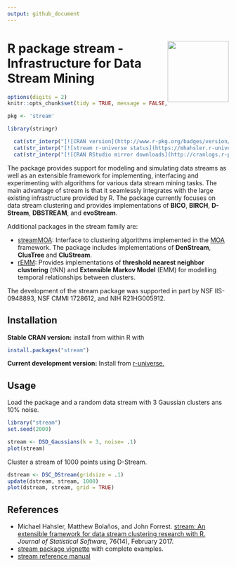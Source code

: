 ```yaml
---
output: github_document
---
```


# <img src='man/figures/logo.svg' align="right" height="139" /> R package stream - Infrastructure for Data Stream Mining


```r
options(digits = 2)
knitr::opts_chunk$set(tidy = TRUE, message = FALSE, fig.path = 'inst/README_files/')
```

```r
pkg <- 'stream'

library(stringr)

  cat(str_interp("[![CRAN version](http://www.r-pkg.org/badges/version/${pkg})](https://CRAN.R-project.org/package=${pkg})\n"))
  cat(str_interp("[![stream r-universe status](https://mhahsler.r-universe.dev/badges/${pkg})](https://mhahsler.r-universe.dev/ui#package:${pkg})\n"))
  cat(str_interp("[![CRAN RStudio mirror downloads](http://cranlogs.r-pkg.org/badges/${pkg})](https://CRAN.R-project.org/package=${pkg})\n"))
```

The package provides support for modeling and simulating data streams as well as an extensible framework for implementing, interfacing and
experimenting with algorithms for various data stream mining tasks. The main advantage of stream is that it seamlessly integrates with the large existing infrastructure provided by R. The package currently focuses on data stream clustering and provides
implementations of **BICO**, **BIRCH**, **D-Stream**, **DBSTREAM**, and **evoStream**.

Additional packages in the stream family are:

* [streamMOA](https://github.com/mhahsler/streamMOA): Interface to clustering
  algorithms implemented in the [MOA](https://moa.cms.waikato.ac.nz/) framework.
  The package includes implementations of **DenStream**, **ClusTree** and **CluStream**.
* [rEMM](https://github.com/mhahsler/rEMM): Provides implementations of 
  **threshold nearest neighbor clustering** (tNN) and
  **Extensible Markov Model** (EMM)  for modelling temporal relationships between clusters.

The development of the stream package was supported in part by NSF IIS-0948893, NSF CMMI 1728612, and NIH R21HG005912.

## Installation

__Stable CRAN version:__ install from within R with

```r
install.packages("stream")
```
__Current development version:__ Install from [r-universe.](https://mhahsler.r-universe.dev/ui#package:stream)


## Usage

Load the package and a random data stream with 3 Gaussian clusters ans 10\% noise.

```r
library("stream")
set.seed(2000)

stream <- DSD_Gaussians(k = 3, noise= .1)
plot(stream)
```

Cluster a stream of 1000 points using D-Stream.

```r
dstream <- DSC_DStream(gridsize = .1)
update(dstream, stream, 1000)
plot(dstream, stream, grid = TRUE)
```


## References

* Michael Hahsler, Matthew Bolaños, and John Forrest. [stream: An extensible framework for data stream clustering research with R.](https://dx.doi.org/10.18637/jss.v076.i14) _Journal of Statistical Software,_ 76(14), February 2017.
* [stream package vignette](https://cran.r-project.org/package=stream/vignettes/stream.pdf) with complete examples.
* [stream reference manual](https://cran.r-project.org/package=stream/stream.pdf)
